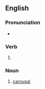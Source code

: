 ==English==

===Pronunciation===
* {{rhymes|aʊzɪŋ|lang=en}}

===Verb===
{{head|en|present participle}}

# {{present participle of|carouse|lang=en|nocat=1}}

===Noun===
{{en-noun}}

# [[carousal]]